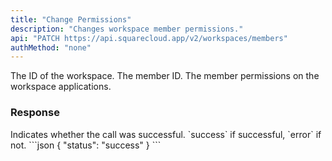 ```yaml
---
title: "Change Permissions"
description: "Changes workspace member permissions."
api: "PATCH https://api.squarecloud.app/v2/workspaces/members"
authMethod: "none"
---
```



<Authorization />

<ParamField body="workspaceId" type="string" placeholder="Workspace Id">
  The ID of the workspace.
</ParamField>

<ParamField body="memberId" type="string" placeholder="Member ID">
  The member ID.
</ParamField>

<ParamField body="group" type="string" placeholder="Permission name">
  The member permissions on the workspace applications.
</ParamField>

### Response

<ResponseField name="status" type="string">
  Indicates whether the call was successful. `success` if successful, `error` if not.
</ResponseField>

<ResponseExample>
```json
{
  "status": "success"
}
```
</ResponseExample>